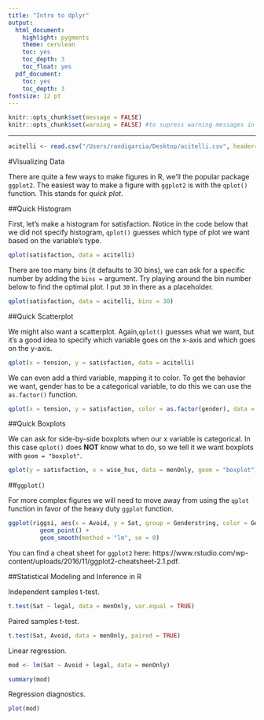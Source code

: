 ```yaml
---
title: "Intro to dplyr"
output:
  html_document:
    highlight: pygments
    theme: cerulean
    toc: yes
    toc_depth: 3
    toc_float: yes
  pdf_document:
    toc: yes
    toc_depth: 3
fontsize: 12 pt
---
```

```r
knitr::opts_chunk$set(message = FALSE)
knitr::opts_chunk$set(warning = FALSE) #to supress warning messages in all output
```

***

```r
acitelli <- read.csv("/Users/randigarcia/Desktop/acitelli.csv", header=TRUE)
```

#Visualizing Data

There are quite a few ways to make figures in R, we'll the popular package `ggplot2`. The easiest way to make a figure with `ggplot2` is with the `qplot()` function. This stands for *quick plot*.  

##Quick Histogram

First, let's make a histogram for satisfaction. Notice in the code below that we did not specify histogram, `qplot()` guesses which type of plot we want based on the variable's type. 

```r
qplot(satisfaction, data = acitelli)
```

There are too many bins (it defaults to 30 bins), we can ask for a specific number by adding the `bins = ` argument. Try playing around the bin number below to find the optimal plot. I put `30` in there as a placeholder.

```r
qplot(satisfaction, data = acitelli, bins = 30)
```

##Quick Scatterplot

We might also want a scatterplot. Again,`qplot()` guesses what we want, but it's a good idea to specify which variable goes on the x-axis and which goes on the y-axis. 

```r
qplot(x = tension, y = satisfaction, data = acitelli)
```

We can even add a third variable, mapping it to color. To get the behavior we want, gender has to be a categorical variable, to do this we can use the `as.factor()` function.

```r
qplot(x = tension, y = satisfaction, color = as.factor(gender), data = acitelli)
```

##Quick Boxplots

We can ask for side-by-side boxplots when our x variable is categorical. In this case `qplot()` does **NOT** know what to do, so we tell it we want boxplots with `geom = "boxplot"`. 

```r
qplot(y = satisfaction, x = wise_hus, data = menOnly, geom = "boxplot")
```

##`ggplot()`

For more complex figures we will need to move away from using the `qplot` function in favor of the heavy duty `ggplot` function. 

```r
ggplot(riggsi, aes(x = Avoid, y = Sat, group = Genderstring, color = Genderstring)) +
         geom_point() + 
         geom_smooth(method = "lm", se = 0)
```
 
You can find a cheat sheet for `ggplot2` here: https://www.rstudio.com/wp-content/uploads/2016/11/ggplot2-cheatsheet-2.1.pdf.  
 
##Statistical Modeling and Inference in R

Independent samples t-test.

```r
t.test(Sat ~ legal, data = menOnly, var.equal = TRUE)
```

Paired samples t-test.

```r
t.test(Sat, Avoid, data = menOnly, paired = TRUE)
```

Linear regression.

```r
mod <- lm(Sat ~ Avoid + legal, data = menOnly)

summary(mod)
```

Regression diagnostics.

```r
plot(mod)
```

